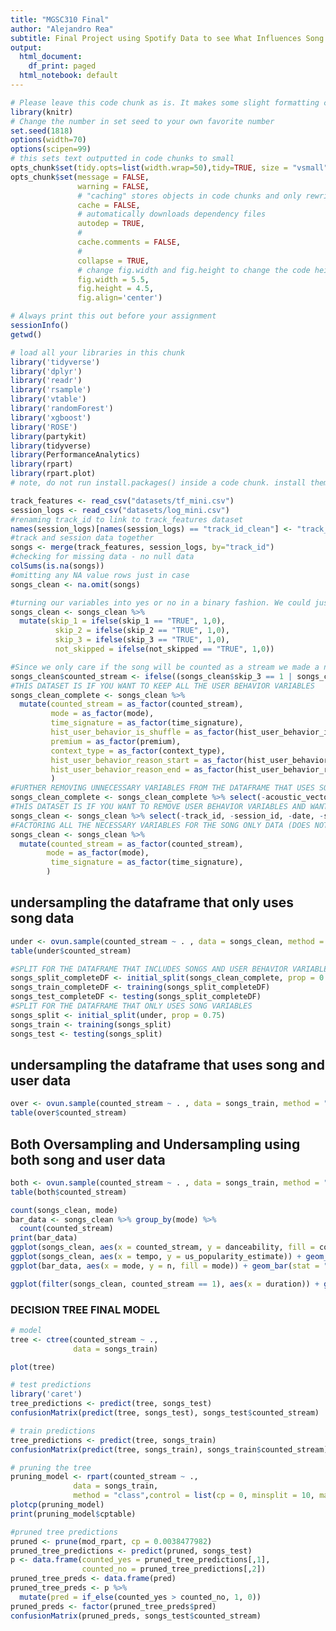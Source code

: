 ```yaml
---
title: "MGSC310 Final"
author: "Alejandro Rea"
subtitle: Final Project using Spotify Data to see What Influences Song Skipability
output:
  html_document:
    df_print: paged
  html_notebook: default
---
```


```r
# Please leave this code chunk as is. It makes some slight formatting changes to alter the output to be more aesthetically pleasing. 
library(knitr)
# Change the number in set seed to your own favorite number
set.seed(1818)
options(width=70)
options(scipen=99)
# this sets text outputted in code chunks to small
opts_chunk$set(tidy.opts=list(width.wrap=50),tidy=TRUE, size = "vsmall")  
opts_chunk$set(message = FALSE,                                          
               warning = FALSE,
               # "caching" stores objects in code chunks and only rewrites if you change things
               cache = FALSE,                               
               # automatically downloads dependency files
               autodep = TRUE,
               # 
               cache.comments = FALSE,
               # 
               collapse = TRUE,
               # change fig.width and fig.height to change the code height and width by default
               fig.width = 5.5,  
               fig.height = 4.5,
               fig.align='center')
```

```r
# Always print this out before your assignment
sessionInfo()
getwd()
```

```r
# load all your libraries in this chunk 
library('tidyverse')
library('dplyr')
library('readr')
library('rsample')
library('vtable')
library('randomForest')
library('xgboost')
library('ROSE')
library(partykit)
library(tidyverse)
library(PerformanceAnalytics)
library(rpart)       
library(rpart.plot)  
# note, do not run install.packages() inside a code chunk. install them in the console outside of a code chunk. 
```

```r
track_features <- read_csv("datasets/tf_mini.csv")
session_logs <- read_csv("datasets/log_mini.csv")
#renaming track_id to link to track_features dataset
names(session_logs)[names(session_logs) == "track_id_clean"] <- "track_id"
#track and session data together
songs <- merge(track_features, session_logs, by="track_id")
#checking for missing data - no null data
colSums(is.na(songs))
#omitting any NA value rows just in case
songs_clean <- na.omit(songs)
```

```r
#turning our variables into yes or no in a binary fashion. We could just factor if you fancy that but
songs_clean <- songs_clean %>% 
  mutate(skip_1 = ifelse(skip_1 == "TRUE", 1,0),
          skip_2 = ifelse(skip_2 == "TRUE", 1,0),
          skip_3 = ifelse(skip_3 == "TRUE", 1,0),
          not_skipped = ifelse(not_skipped == "TRUE", 1,0))
```

```r
#Since we only care if the song will be counted as a stream we made a new attribute that identifies that. A song will be a stream if it is played for 30 seconds, so if the song is briefly played and skipped, played for a while and skipped, or not skipped at all, it will count as a stream for the artist.
songs_clean$counted_stream <- ifelse((songs_clean$skip_3 == 1 | songs_clean$not_skipped == 1), 1, 0)
#THIS DATASET IS IF YOU WANT TO KEEP ALL THE USER BEHAVIOR VARIABLES
songs_clean_complete <- songs_clean %>% 
  mutate(counted_stream = as_factor(counted_stream),
         mode = as_factor(mode),
         time_signature = as_factor(time_signature),
         hist_user_behavior_is_shuffle = as_factor(hist_user_behavior_is_shuffle),
         premium = as_factor(premium),
         context_type = as_factor(context_type),
         hist_user_behavior_reason_start = as_factor(hist_user_behavior_reason_start),
         hist_user_behavior_reason_end = as_factor(hist_user_behavior_reason_end)
         )
#FURTHER REMOVING UNNECESSARY VARIABLES FROM THE DATAFRAME THAT USES SONG AND USER BEHAVIOR
songs_clean_complete <- songs_clean_complete %>% select(-acoustic_vector_0,-acoustic_vector_1,-acoustic_vector_2,-acoustic_vector_3,-acoustic_vector_4, -acoustic_vector_5, -acoustic_vector_6, -acoustic_vector_7, -track_id, -session_id, -date, -skip_1, -skip_2, -skip_3, -not_skipped, -release_year)
#THIS DATASET IS IF YOU WANT TO REMOVE USER BEHAVIOR VARIABLES AND WANT TO KEEP ONLY SONG DATA
songs_clean <- songs_clean %>% select(-track_id, -session_id, -date, -skip_1, -skip_2, -skip_3, -not_skipped, -session_position, -session_length, -context_switch, -no_pause_before_play, -short_pause_before_play, -long_pause_before_play, -hist_user_behavior_n_seekfwd, -hist_user_behavior_n_seekback, -hist_user_behavior_is_shuffle, -hour_of_day, -premium, -context_type, -hist_user_behavior_reason_start, -hist_user_behavior_reason_end, -release_year, -acoustic_vector_0,-acoustic_vector_1,-acoustic_vector_2,-acoustic_vector_3,-acoustic_vector_4, -acoustic_vector_5, -acoustic_vector_6, -acoustic_vector_7)
#FACTORING ALL THE NECESSARY VARIABLES FOR THE SONG ONLY DATA (DOES NOT INCLUDE USER BEHEVAIOR)
songs_clean <- songs_clean %>%
  mutate(counted_stream = as_factor(counted_stream),
        mode = as_factor(mode),
         time_signature = as_factor(time_signature),
        )

```


## undersampling the dataframe that only uses song data
```r
under <- ovun.sample(counted_stream ~ . , data = songs_clean, method = "under", N = 6292)$data
table(under$counted_stream)
```


```r
#SPLIT FOR THE DATAFRAME THAT INCLUDES SONGS AND USER BEHAVIOR VARIABLES
songs_split_completeDF <- initial_split(songs_clean_complete, prop = 0.75) 
songs_train_completeDF <- training(songs_split_completeDF)
songs_test_completeDF <- testing(songs_split_completeDF)
#SPLIT FOR THE DATAFRAME THAT ONLY USES SONG VARIABLES
songs_split <- initial_split(under, prop = 0.75) 
songs_train <- training(songs_split)
songs_test <- testing(songs_split)

```


## undersampling the dataframe that uses song and user data
```r
over <- ovun.sample(counted_stream ~ . , data = songs_train, method = "over", N = 247104)$data
table(over$counted_stream)
```



## Both Oversampling and Undersampling using both song and user data
```r
both <- ovun.sample(counted_stream ~ . , data = songs_train, method = "both", N = 125910)$data
table(both$counted_stream)
```


```r
count(songs_clean, mode)
bar_data <- songs_clean %>% group_by(mode) %>% 
  count(counted_stream)
print(bar_data)
ggplot(songs_clean, aes(x = counted_stream, y = danceability, fill = counted_stream)) + geom_boxplot()
ggplot(songs_clean, aes(x = tempo, y = us_popularity_estimate)) + geom_point() + facet_wrap(~mode) + theme_minimal()
ggplot(bar_data, aes(x = mode, y = n, fill = mode)) + geom_bar(stat = "identity") + facet_wrap(~counted_stream) + theme_bw()
```


```r
ggplot(filter(songs_clean, counted_stream == 1), aes(x = duration)) + geom_histogram(col = c("white"), fill = "#249E25") + theme_minimal() + xlim(0, 600) + ylab("Count") + xlab("Duration (in Seconds)") + ggtitle("Duration of Counted Streams")
```

### DECISION TREE FINAL MODEL

```r
# model
tree <- ctree(counted_stream ~ .,
              data = songs_train)

plot(tree)
```
```r
# test predictions
library('caret')
tree_predictions <- predict(tree, songs_test)
confusionMatrix(predict(tree, songs_test), songs_test$counted_stream)
```

```r
# train predictions
tree_predictions <- predict(tree, songs_train)
confusionMatrix(predict(tree, songs_train), songs_train$counted_stream)
```

```r
# pruning the tree
pruning_model <- rpart(counted_stream ~ .,
              data = songs_train,
              method = "class",control = list(cp = 0, minsplit = 10, maxdepth = 10))
plotcp(pruning_model)
print(pruning_model$cptable)
```

```r
#pruned tree predictions
pruned <- prune(mod_rpart, cp = 0.0038477982)
pruned_tree_predictions <- predict(pruned, songs_test)
p <- data.frame(counted_yes = pruned_tree_predictions[,1], 
                counted_no = pruned_tree_predictions[,2]) 
pruned_tree_preds <- data.frame(pred)
pruned_tree_preds <- p %>%
  mutate(pred = if_else(counted_yes > counted_no, 1, 0))
pruned_preds <- factor(pruned_tree_preds$pred)
confusionMatrix(pruned_preds, songs_test$counted_stream)
```